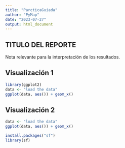 ```yaml
---
title: "ParcticaGuiada"
author: "PyMap"
date: "2023-07-27"
output: html_document
---
```


## TITULO DEL REPORTE

Nota relevante para la interpretación de los resultados.

## Visualización 1

```r
library(ggplot2)
data <- "load the data"
ggplot(data, aes()) + geom_x()
```

## Visualización 2

```r
data <- "load the data"
ggplot(data, aes()) + geom_x()
```
```r
install.packages("sf")
library(sf)
```


